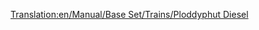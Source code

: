 [[Translation:en/Manual/Base Set/Trains/Ploddyphut Diesel]]
{{fr/Train|Nom=Ploddyphut Diesel
|Image=[[File:en/Ploddyphutdiesel.png]]
|Coût=18 750£ (37 500$)
|Vitesse=120 kph (75 mph)
|Poids=95 t
|Puissance=1400 cv (1044 kW)
|Entretien=1 904£ (3 808$)
|Conception=1972
|Vie=20 
|Capacité=N/A
|Description=Le premier train diésel pour le pays des jouets, pas meilleur que le Mightymover Choo-Choo.
|Réalité= Fictif
}}